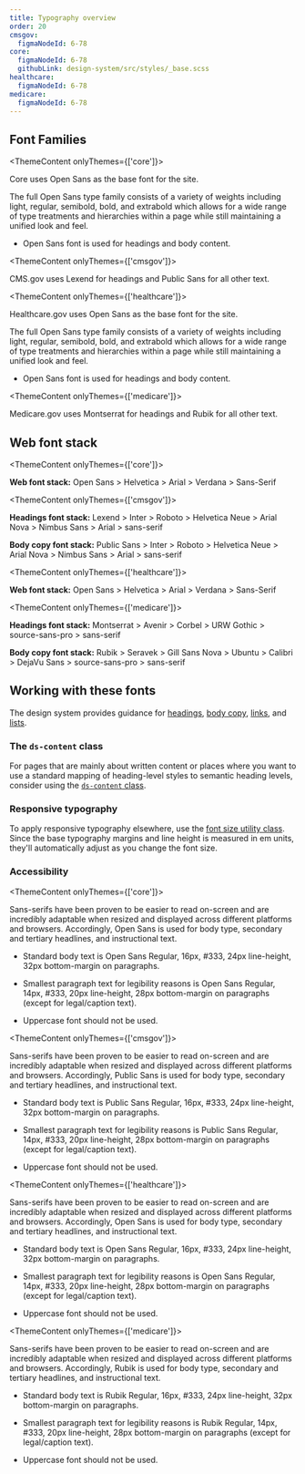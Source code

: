 ```yaml
---
title: Typography overview
order: 20
cmsgov:
  figmaNodeId: 6-78
core:
  figmaNodeId: 6-78
  githubLink: design-system/src/styles/_base.scss
healthcare:
  figmaNodeId: 6-78
medicare:
  figmaNodeId: 6-78
---
```


## Font Families

<ThemeContent onlyThemes={['core']}>

Core uses Open Sans as the base font for the site.

The full Open Sans type family consists of a variety of weights including light, regular, semibold, bold, and extrabold which allows for a wide range of type treatments and hierarchies within a page while still maintaining a unified look and feel.

- Open Sans font is used for headings and body content.

</ThemeContent>

<ThemeContent onlyThemes={['cmsgov']}>

CMS.gov uses Lexend for headings and Public Sans for all other text.

</ThemeContent>

<ThemeContent onlyThemes={['healthcare']}>

Healthcare.gov uses Open Sans as the base font for the site.

The full Open Sans type family consists of a variety of weights including light, regular, semibold, bold, and extrabold which allows for a wide range of type treatments and hierarchies within a page while still maintaining a unified look and feel.

- Open Sans font is used for headings and body content.

</ThemeContent>

<ThemeContent onlyThemes={['medicare']}>

Medicare.gov uses Montserrat for headings and Rubik for all other text.

</ThemeContent>

## Web font stack

<ThemeContent onlyThemes={['core']}>

**Web font stack:** Open Sans > Helvetica > Arial > Verdana > Sans-Serif

</ThemeContent>

<ThemeContent onlyThemes={['cmsgov']}>

**Headings font stack:** Lexend > Inter > Roboto > Helvetica Neue > Arial Nova > Nimbus Sans > Arial > sans-serif

**Body copy font stack:** Public Sans > Inter > Roboto > Helvetica Neue > Arial Nova > Nimbus Sans > Arial > sans-serif

</ThemeContent>

<ThemeContent onlyThemes={['healthcare']}>

**Web font stack:** Open Sans > Helvetica > Arial > Verdana > Sans-Serif

</ThemeContent>

<ThemeContent onlyThemes={['medicare']}>

**Headings font stack:** Montserrat > Avenir > Corbel > URW Gothic > source-sans-pro > sans-serif

**Body copy font stack:** Rubik > Seravek > Gill Sans Nova > Ubuntu > Calibri > DejaVu Sans > source-sans-pro > sans-serif

</ThemeContent>

## Working with these fonts

The design system provides guidance for <a href="/foundation/typography/headings/">headings</a>, <a href="/foundation/typography/body/">body copy</a>, <a href="/foundation/typography/links/">links</a>, and <a href="/foundation/typography/lists/">lists</a>.

### The `ds-content` class

For pages that are mainly about written content or places where you want to use a standard mapping of heading-level styles to semantic heading levels, consider using the <a href="/foundation/typography/content">`ds-content` class</a>.

### Responsive typography

To apply responsive typography elsewhere, use the <a href="/utilities/font/font-size/#responsive-font-sizes">font size utility class</a>. Since the base typography margins and line height is measured in em units, they'll automatically adjust as you change the font size.

### Accessibility

<ThemeContent onlyThemes={['core']}>

Sans-serifs have been proven to be easier to read on-screen and are incredibly adaptable when resized and displayed across different platforms and browsers. Accordingly, Open Sans is used for body type, secondary and tertiary headlines, and instructional text.

- Standard body text is Open Sans Regular, 16px, #333, 24px line-height, 32px bottom-margin on paragraphs.

- Smallest paragraph text for legibility reasons is Open Sans Regular, 14px, #333, 20px line-height, 28px bottom-margin on paragraphs (except for legal/caption text).

- Uppercase font should not be used.

</ThemeContent>

<ThemeContent onlyThemes={['cmsgov']}>

Sans-serifs have been proven to be easier to read on-screen and are incredibly adaptable when resized and displayed across different platforms and browsers. Accordingly, Public Sans is used for body type, secondary and tertiary headlines, and instructional text.

- Standard body text is Public Sans Regular, 16px, #333, 24px line-height, 32px bottom-margin on paragraphs.

- Smallest paragraph text for legibility reasons is Public Sans Regular, 14px, #333, 20px line-height, 28px bottom-margin on paragraphs (except for legal/caption text).

- Uppercase font should not be used.

</ThemeContent>

<ThemeContent onlyThemes={['healthcare']}>

Sans-serifs have been proven to be easier to read on-screen and are incredibly adaptable when resized and displayed across different platforms and browsers. Accordingly, Open Sans is used for body type, secondary and tertiary headlines, and instructional text.

- Standard body text is Open Sans Regular, 16px, #333, 24px line-height, 32px bottom-margin on paragraphs.

- Smallest paragraph text for legibility reasons is Open Sans Regular, 14px, #333, 20px line-height, 28px bottom-margin on paragraphs (except for legal/caption text).

- Uppercase font should not be used.

</ThemeContent>

<ThemeContent onlyThemes={['medicare']}>

Sans-serifs have been proven to be easier to read on-screen and are incredibly adaptable when resized and displayed across different platforms and browsers. Accordingly, Rubik is used for body type, secondary and tertiary headlines, and instructional text.

- Standard body text is Rubik Regular, 16px, #333, 24px line-height, 32px bottom-margin on paragraphs.

- Smallest paragraph text for legibility reasons is Rubik Regular, 14px, #333, 20px line-height, 28px bottom-margin on paragraphs (except for legal/caption text).

- Uppercase font should not be used.

</ThemeContent>
